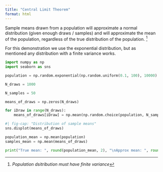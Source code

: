 ```yaml
---
title: "Central Limit Theorem"
format: html
---
```


Sample means drawn from a population will approximate a normal distribution (given enough draws / samples) and will approximate the mean of the population, regardless of the true distribution of the population. [^1]

[^1]: *Population dsitribution must have finite variance*

For this demonstration we use the exponential distribution, but as mentioned any distribution with a finite variance works.

```python
import numpy as np
import seaborn as sns

population = np.random.exponential(np.random.uniform(0.1, 100), 10000)

N_draws = 1000

N_samples = 50

means_of_draws = np.zeros(N_draws)

for iDraw in range(N_draws):
    means_of_draws[iDraw] = np.mean(np.random.choice(population, N_samples, replace=True))
```

```python
#| fig-cap: "Distribution of sample means"
sns.displot(means_of_draws)
```

```python
population_mean = np.mean(population)
samples_mean = np.mean(means_of_draws)

print("True mean: ", round(population_mean, 2), "\nApprox mean: ", round(samples_mean, 2))
```
